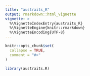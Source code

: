 ```yaml
---
title: "austraits_R"
output: rmarkdown::html_vignette
vignette: >
  %\VignetteIndexEntry{austraits_R}
  %\VignetteEngine{knitr::rmarkdown}
  %\VignetteEncoding{UTF-8}
---
```


```r
knitr::opts_chunk$set(
  collapse = TRUE,
  comment = "#>"
)
```

```r
library(austraits.R)
```
